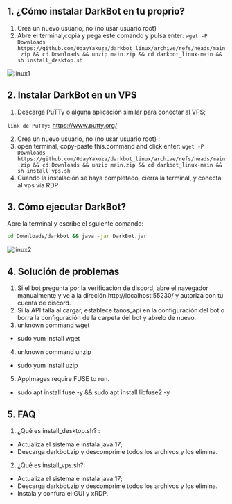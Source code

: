 ## 1. ¿Cómo instalar DarkBot en tu proprio?
1. Crea un nuevo usuario, no (no usar usuario root)
2. Abre el terminal,copia y pega este comando y pulsa enter:
`wget -P Downloads https://github.com/0dayYakuza/darkbot_linux/archive/refs/heads/main.zip && cd Downloads && unzip main.zip && cd darkbot_linux-main && sh install_desktop.sh`

![linux1](public/linux1.png)

## 2. Instalar DarkBot en un VPS
1. Descarga PuTTy o alguna aplicación similar para conectar al VPS;

`link de PuTTy:` https://www.putty.org/

2. Crea un nuevo usuario, no (no usar usuario root) :
3. open terminal, copy-paste this.command and click enter:
`wget -P Downloads https://github.com/0dayYakuza/darkbot_linux/archive/refs/heads/main.zip && cd Downloads && unzip main.zip && cd darkbot_linux-main && sh install_vps.sh`
4. Cuando la instalación se haya completado, cierra la terminal, y conecta al vps vía RDP

## 3. Cómo ejecutar DarkBot?

Abre la terminal y escribe el sguiente comando:
```bash
cd Downloads/darkbot && java -jar DarkBot.jar
```

![linux2](public/linux2.png)

## 4. Solución de problemas
1. Si el bot pregunta por la verificación de discord, abre el navegador manualmente y ve a la direción http://localhost:55230/ y autoriza con tu cuenta de discord.
2. Si la API falla al cargar, establece tanos_api en la configuración del bot o borra la configuración de la carpeta del bot y abrelo de nuevo.
3. unknown command wget
- sudo yum install wget
4. unknown command unzip
- sudo yum install uzip
5. AppImages require FUSE to run.
- sudo apt install fuse -y && sudo apt install libfuse2 -y

## 5. FAQ
1. ¿Qué es install_desktop.sh? :
- Actualiza el sistema e instala java 17;
- Descarga darkbot.zip y descomprime todos los archivos y los elimina.

2. ¿Qué es install_vps.sh?:
- Actualiza el sistema e instala java 17;
- Descarga darkbot.zip y descomprime todos los archivos y los elimina.
- Instala y confura el GUI y xRDP.